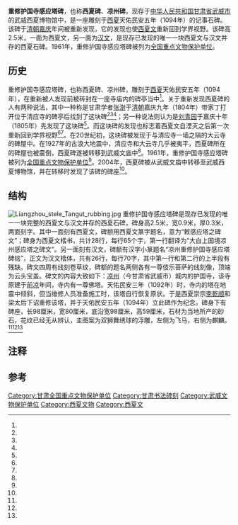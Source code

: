 {{coord|37|55|21|N|102|38|35|E|display=title|scale:10000}}
{{文物保护单位
| 级别 = 全国
| 名称 = 重修护国寺感应塔碑
| 图片 = 
| 所在 = [[甘肃省|甘肃省]][[武威市|武威市]]
| 分类 = 石刻及其他
| 时代 = 西夏
| 编号 = [[第一批全国重点文物保护单位|第一批]]第130项
| 登录 = 1961年3月4日
}}
'''重修护国寺感应塔碑'''，也称'''西夏碑'''、'''凉州碑'''，现存于[[中华人民共和国|中华人民共和国]][[甘肃省|甘肃省]][[武威市|武威市]]的武威西夏博物馆中，是一座雕刻于[[西夏|西夏]]天佑民安五年（1094年）的记事石碑。该碑于[[清朝|清朝]][[嘉庆|嘉庆]]年间被重新发现，它的发现也使[[西夏文|西夏文]]重新回到学界视野。该碑高2.5米，一面为西夏文，另一面为[[汉文|汉文]]，是现存已发现的唯一一块西夏文与汉文并存的西夏石碑。1961年，重修护国寺感应塔碑被列为[[全国重点文物保护单位|全国重点文物保护单位]]。

==历史==
重修护国寺感应塔碑，也称西夏碑、凉州碑，雕刻于[[西夏|西夏]]天佑民安五年（1094年），在重新被人发现前被砖封在一座寺庙内的碑亭当中<ref name="five"/>。关于重新发现西夏碑的人有两种说法，其中一种称是甘肃学者[[张澍|张澍]]于[[清朝|清朝]]嘉庆九年（1804年）{{efn|1=这个时间是张澍在《养素堂诗集》中《书西夏天祐民安碑后》的诗序里记载的时间。但在张澍自己所写的另一篇《偕同游至清应寺观西夏碑》的诗序中所记载的时间是嘉庆十五年（1810年），而这也引起了关于发现西夏碑时间的争议<ref name="three"/>。}}带家丁打开位于清应寺的碑亭后找到了这块碑<ref name="one"/><ref name="six"/><ref name="eight"/>；另一种说法则认为是[[刘青园|刘青园]]于嘉庆十年（1805年）先发现了这块碑{{efn|1=反驳这种论述的人认为，张澍于1804年发现这块碑在先，刘青园只是看到了这块碑；而支持这种观点的人则将张澍所著的《偕同游至清应寺观西夏碑》中所写的嘉庆十五年（1810年）作为张澍发现该碑的时间，所以刘青园是第一个发现人<ref name="four"/>。}}<ref name="four"/>。而这块碑的发现也标志着西夏文自湮灭之后第一次重新回到学界视野<ref name="eight"/><ref name="nine"/>。在20世纪初，这块碑被发现于与清应寺一墙之隔的大云寺的碑屋中{{efn|1=对此有说法认为该碑的最初地点应在大云寺中，而也有说法认为石碑是后来从清应寺迁入大云寺的<ref name="six"/>。}}。在1927年的古浪大地震中，清应寺和大云寺几乎被夷平，西夏碑所在的碑屋也被震倒，西夏碑遂被转移到武威文庙中<ref name="six"/>。1961年，重修护国寺感应塔碑被列为[[全国重点文物保护单位|全国重点文物保护单位]]<ref name="eleven"/>。2004年，西夏碑被从武威文庙中转移至武威西夏博物馆，并在转移时发现了该碑的碑座<ref name="ten"/>。
==结构==
[[File:Liangzhou_stele_Tangut_rubbing.jpg|thumb]]
重修护国寺感应塔碑是现存已发现的唯一一块完整的西夏文与汉文并存的西夏石碑，碑身高2.5米，宽0.9米，厚0.3米，两面刻字。其中一面刻有西夏文，碑额用西夏文篆字题名，意为“敕感应塔之碑文”；碑身为西夏文楷书，共计28行，每行65个字，第一行翻译为“大白上国境凉州感应塔之碑文{{efn|1=大白上国为西夏国的自称，因其中的“上”在西夏文原文中与“高”同义，故该名也翻译为“大白高国”{{r|two|page=361}}。}}”。另一面刻有汉文，碑额有汉字小篆题名“凉州重修护国寺感应塔碑铭”，正文为汉文楷体，共有26行，每行70字，其中第一行和第二行的上半段有残缺。碑文四周有线刻卷草纹，碑额的题名两侧各有一尊伎乐菩萨的线刻像，顶端为云头宝盖。碑文的内容大致如下：[[凉州|凉州]]（今甘肃省武威市）城内的护国寺，该寺原建于[[前凉|前凉]]年间，寺内有一尊佛塔{{efn|1=由于该碑的原属寺庙存在争议，对于石碑中所提到的感应塔对应今天哪座塔，有原大云寺中的大云寺塔、原清应寺中的姑洗塔或早已毁坏等多种说法<ref name="six"/>。}}。天佑民安三年（1092年）时，寺内的塔在地震中倾斜，但当维修人员准备施工时，该塔自行恢复原状{{efn|1=这一现象在碑文中被称为“灵瑞”<ref name="one"/>。}}。于是西夏崇宗[[李乾顺|李乾顺]]和梁太后下诏重修该塔，并于天佑民安五年（1094年）立此碑作为纪念。碑身下有碑座，长98厘米，宽80厘米，底沿宽98厘米，高59厘米，石材为当地所产的砂石，花纹已经无从辨认，主图案为双狮舞绣球的浮雕，左侧为飞马，右侧为麒麟。<ref name="one"/><ref name="seven"/><ref name="ten"/>

==注释==
{{notelist}}
==参考==
{{reflist|2|refs=
<ref name="one">{{cite journal zh |author = 陈炳应 |date=2007 |title=重修护国寺感应塔碑(西夏碑) |journal=文物 |volume= |issue= |pages=86-87 |id= |url= |accessdate=2015-01-28 |quote= }}</ref>
<ref name="two">{{Cite book | author = 李范文编著 | title = 夏汉字典 | location = 北京 | publisher = 中国社会科学出版社 | date = 1997-01-01 | pages =1300 | ISBN = 7-5004-2113-3 | accessdate = 2012-03-20  | quote = }}</ref>
<ref name="three">{{cite journal zh |author = 崔云胜 |date=2008-05 |title=张澍发现西夏碑相关问题的再探讨 |journal=宁夏社会科学 |volume= |issue= |pages=110-112 |id= |url= |accessdate=2015-01-28 |quote= }}</ref>
<ref name="four">{{cite journal zh |author = 牛达生 |date=1993-02 |title=张澍、刘青园与“西夏碑”——兼论张澍发现“西夏碑”的年代 |journal=固原师专学报 |volume= |issue= |pages=47-51 |id= |url= |accessdate=2015-01-28 |quote= }}</ref>
<ref name="five">{{cite journal zh |author = 黎大祥 |date=2001-03 |title=稀世珍宝──西夏碑 |journal=丝绸之路 |volume= |issue= |pages=42 |id= |url= |accessdate=2015-01-28 |quote= }}</ref>
<ref name="six">{{cite journal zh |author = 王丽霞 |date=2013-08 |title=西夏碑最初发现地考证研究 |journal=丝绸之路 |volume= |issue= |pages=62-64 |id= |url= |accessdate=2015-01-28 |quote= }}</ref>
<ref name="seven">{{cite journal zh |author = 陈永耘|date=2010-05 |title=西夏碑(石)刻述要 |journal=文博 |volume= |issue= |pages=22-27，55 |id= |url= |accessdate=2015-01-28 |quote= }}</ref>
<ref name="eight">{{cite journal zh |author = 李卫|date=2010-05 |title=西夏碑 |journal=人民日报海外版 |volume= |issue= |pages=7 |id= |url= |accessdate=2015-01-28 |quote= }}</ref>
<ref name="nine">{{cite journal zh |author = 黎大祥|date=2010-05 |title=武威西夏碑的发现对西夏学研究的重大意义 |journal=发展 |volume= |issue= |pages=155-156 |id= |url= |accessdate=2015-01-28 |quote= }}</ref>
<ref name="ten">{{cite journal zh |author = 吴峰天|date=2010-05 |title=《西夏碑》碑座偶现侧记 |journal=金昌日报 |volume= |issue= |pages=4 |id= |url= |accessdate=2015-01-28 |quote= }}</ref>
<ref name="eleven">{{cite news |language = zh-cn |url = http://www.ncha.gov.cn/col/col1644/index.html |title = 国务院关于公布第一批全国重点文物保护单位名单的通知 |publisher = 中华人民共和国国家文物局 |date = 2006-11-20 |accessdate = 2015-02-09 |archive-url = https://web.archive.org/web/20141008014045/http://www.sach.gov.cn/col/col1644/index.html |archive-date = 2014-10-08 |dead-url = yes }}</ref>
}}


{{甘肃全国重点文物保护单位}}

{{DEFAULTSORT:C}}
[[Category:甘肃全国重点文物保护单位|Category:甘肃全国重点文物保护单位]]
[[Category:甘肃书法碑刻|Category:甘肃书法碑刻]]
[[Category:武威文物保护单位|Category:武威文物保护单位]]
[[Category:西夏文物|Category:西夏文物]]
[[Category:西夏文|Category:西夏文]]